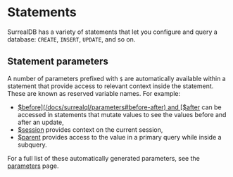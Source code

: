 # Statements

SurrealDB has a variety of statements that let you configure and query a database: `CREATE`, `INSERT`, `UPDATE`, and so on.

## Statement parameters

A number of parameters prefixed with `$` are automatically available within a statement that provide access to relevant context inside the statement. These are known as reserved variable names. For example:

* [$before](/docs/surrealql/parameters#before-after) and [$after](/docs/surrealql/parameters#before-after) can be accessed in statements that mutate values to see the values before and after an update,
* [$session](/docs/surrealql/parameters#session) provides context on the current session,
* [$parent](/docs/surrealql/parameters#parent-this) provides access to the value in a primary query while inside a subquery.

For a full list of these automatically generated parameters, see the [parameters](/docs/surrealql/parameters#reserved-variable-names) page.